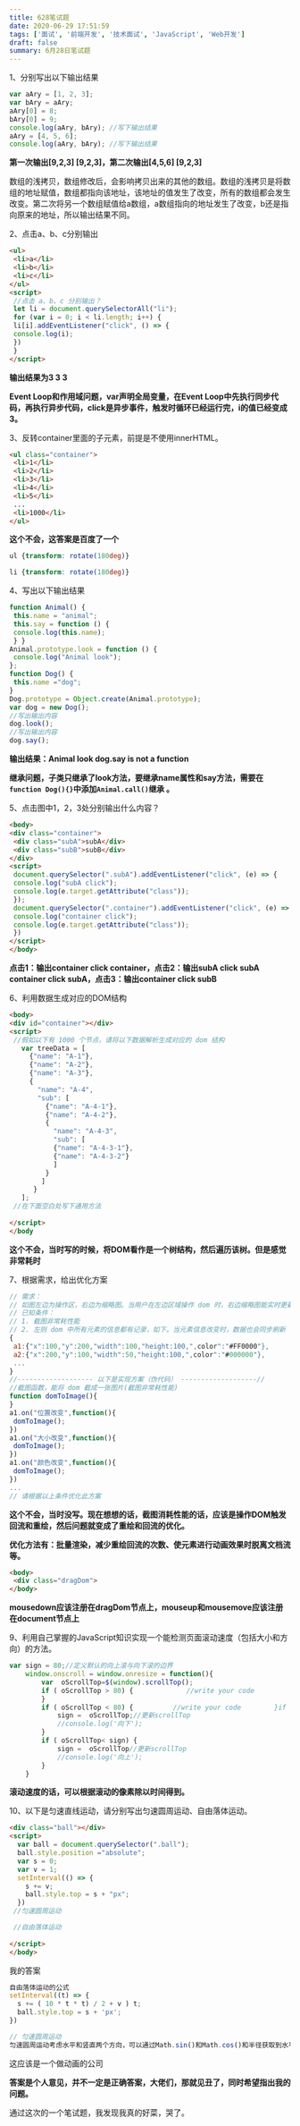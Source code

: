 ```yaml
---
title: 628笔试题
date: 2020-06-29 17:51:59
tags: ['面试', '前端开发', '技术面试', 'JavaScript', 'Web开发']
draft: false
summary: 6月28日笔试题
---
```


1、分别写出以下输出结果

``` js
var aAry = [1, 2, 3];
var bAry = aAry;
aAry[0] = 8;
bAry[0] = 9;
console.log(aAry, bAry); //写下输出结果
aAry = [4, 5, 6];
console.log(aAry, bAry); //写下输出结果
```

**第一次输出[9,2,3] [9,2,3]，第二次输出[4,5,6] [9,2,3]**

数组的浅拷贝，数组修改后，会影响拷贝出来的其他的数组。数组的浅拷贝是将数组的地址赋值，数组都指向该地址，该地址的值发生了改变，所有的数组都会发生改变。第二次将另一个数组赋值给a数组，a数组指向的地址发生了改变，b还是指向原来的地址，所以输出结果不同。

2、点击a、b、c分别输出

``` html
<ul>
 <li>a</li>
 <li>b</li>
 <li>c</li>
</ul>
<script>
 //点击 a、b、c 分别输出？
 let li = document.querySelectorAll("li");
 for (var i = 0; i < li.length; i++) {
 li[i].addEventListener("click", () => {
 console.log(i);
 })
 }
</script>
```

**输出结果为3 3 3**

**Event Loop和作用域问题，var声明全局变量，在Event Loop中先执行同步代码，再执行异步代码，click是异步事件，触发时循环已经运行完，i的值已经变成3。**

3、反转container里面的子元素，前提是不使用innerHTML。

``` html
<ul class="container">
 <li>1</li>
 <li>2</li>
 <li>3</li>
 <li>4</li>
 <li>5</li>
 ...
 <li>1000</li>
</ul>
```

**这个不会，这答案是百度了一个**

``` css
ul {transform: rotate(180deg)}

li {transform: rotate(180deg)}
```

4、写出以下输出结果

``` js
function Animal() {
 this.name = "animal";
 this.say = function () {
 console.log(this.name);
 } }
Animal.prototype.look = function () {
 console.log("Animal look");
};
function Dog() {
 this.name ="dog";
}
Dog.prototype = Object.create(Animal.prototype);
var dog = new Dog();
//写出输出内容
dog.look();
//写出输出内容
dog.say();
```

**输出结果：Animal look  dog.say is not a function**

**继承问题，子类只继承了look方法，要继承name属性和say方法，需要在`function Dog(){}`中添加`Animal.call()`继承 。**

5、点击图中1，2，3处分别输出什么内容？

``` html
<body>
<div class="container">
 <div class="subA">subA</div>
 <div class="subB">subB</div>
</div>
<script>
 document.querySelector(".subA").addEventListener("click", (e) => {
 console.log("subA click");
 console.log(e.target.getAttribute("class"));
 });
 document.querySelector(".container").addEventListener("click", (e) => {
 console.log("container click");
 console.log(e.target.getAttribute("class"));
 })
</script>
</body>
```


**点击1：输出container click  container，点击2：输出subA click subA container click subA，点击3：输出container click subB**

6、利用数据生成对应的DOM结构

``` html
<body>
<div id="container"></div>
<script>
 //假如以下有 1000 个节点，请将以下数据解析生成对应的 dom 结构
   var treeData = [
     {"name": "A-1"},
     {"name": "A-2"},
     {"name": "A-3"},
     {
       "name": "A-4",
       "sub": [
         {"name": "A-4-1"},
         {"name": "A-4-2"},
         {
           "name": "A-4-3",
 		   "sub": [
		   {"name": "A-4-3-1"},
		   {"name": "A-4-3-2"}
 		   ]
 		 }
        ]
      }
   ];
 //在下面空白处写下通用方法
 
</script>
</body
```

**这个不会，当时写的时候，将DOM看作是一个树结构，然后遍历该树。但是感觉非常耗时**

7、根据需求，给出优化方案

``` 	js
// 需求：
// 如图左边为操作区，右边为缩略图。当用户在左边区域操作 dom 时，右边缩略图能实时更新
// 已知条件：
// 1. 截图非常耗性能
// 2. 左则 dom 中所有元素的信息都有记录，如下。当元素信息改变时，数据也会同步刷新
{ 
 a1:{"x":100,"y":200,"width":100,"height:100,",color":"#FF0000"},
 a2:{"x":200,"y":100,"width":50,"height:100,",color":"#000000"},
 ...
}
//------------------- 以下是实现方案（伪代码） -------------------//
//截图函数，能将 dom 截成一张图片(截图非常耗性能)
function domToImage(){
}
a1.on("位置改变",function(){
 domToImage();
})
a1.on("大小改变",function(){
 domToImage();
})
a1.on("颜色改变",function(){
 domToImage();
})
...
// 请根据以上条件优化此方案
```

**这个不会，当时没写。现在想想的话，截图消耗性能的话，应该是操作DOM触发回流和重绘，然后问题就变成了重绘和回流的优化。**

**优化方法有：批量渲染，减少重绘回流的次数、使元素进行动画效果时脱离文档流等。**

``` html
<body>
 <div class="dragDom">
</body>
```

**mousedown应该注册在dragDom节点上，mouseup和mousemove应该注册在document节点上**

9、利用自己掌握的JavaScript知识实现一个能检测页面滚动速度（包括大小和方向）的方法。

``` js
var sign = 80;//定义默认的向上滚与向下滚的边界
    window.onscroll = window.onresize = function(){
        var  oScrollTop=$(window).scrollTop();
        if ( oScrollTop > 80) {　　　　　　　　//write your code
        }
        if ( oScrollTop < 80) {　　　　　　//write your code　　　　　}if ( oScrollTop > sign) {
            sign =  oScrollTop;//更新scrollTop
            //console.log('向下');
        }
        if ( oScrollTop< sign) {
            sign =  oScrollTop//更新scrollTop
            //console.log('向上');
        }
    }
```

**滚动速度的话，可以根据滚动的像素除以时间得到。**

10、以下是匀速直线运动，请分别写出匀速圆周运动、自由落体运动。

``` html
<div class="ball"></div>
<script>
  var ball = document.querySelector(".ball");
  ball.style.position ="absolute";
  var s = 0;
  var v = 1;
  setInterval(() => {
    s += v;
    ball.style.top = s + "px";
  })
 //匀速圆周运动

 //自由落体运动
 
</script>
</body>
```

我的答案

``` js
自由落体运动的公式
setInterval((t) => {
  s += ( 10 * t * t) / 2 + v ) t;
  ball.style.top = s + 'px';
})

// 匀速圆周运动
匀速圆周运动考虑水平和竖直两个方向，可以通过Math.sin()和Math.cos()和半径获取到水平和竖直方向的距离
```

这应该是一个做动画的公司

**答案是个人意见，并不一定是正确答案，大佬们，那就见丑了，同时希望指出我的问题。**

通过这次的一个笔试题，我发现我真的好菜，哭了。
